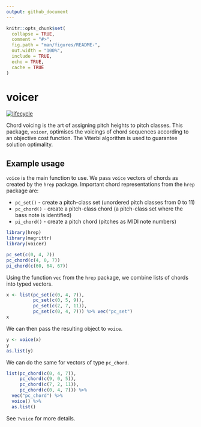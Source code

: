 ```yaml
---
output: github_document
---
```


```r
knitr::opts_chunk$set(
  collapse = TRUE,
  comment = "#>",
  fig.path = "man/figures/README-",
  out.width = "100%",
  include = TRUE,
  echo = TRUE,
  cache = TRUE
)
```

# voicer

[![lifecycle](https://img.shields.io/badge/lifecycle-experimental-orange.svg)](https://www.tidyverse.org/lifecycle/#experimental)

Chord voicing is the art of assigning pitch heights to pitch classes.
This package, `voicer`, 
optimises the voicings of chord sequences according to an objective cost function.
The Viterbi algorithm is used to guarantee solution optimality.

## Example usage

`voice` is the main function to use.
We pass `voice` vectors of chords as created by the `hrep` package.
Important chord representations from the `hrep` package are:

- `pc_set()` - create a pitch-class set (unordered pitch classes from 0 to 11)
- `pc_chord()` - create a pitch-class chord
(a pitch-class set where the bass note is identified)
- `pi_chord()` - create a pitch chord (pitches as MIDI note numbers)

```r
library(hrep)
library(magrittr)
library(voicer)

pc_set(c(0, 4, 7))
pc_chord(c(4, 0, 7))
pi_chord(c(60, 64, 67))
```

Using the function `vec` from the `hrep` package, 
we combine lists of chords into typed vectors.

```r
x <- list(pc_set(c(0, 4, 7)), 
          pc_set(c(0, 5, 9)),
          pc_set(c(2, 7, 11)), 
          pc_set(c(0, 4, 7))) %>% vec("pc_set")
x
```

We can then pass the resulting object to `voice`.

```r
y <- voice(x)
y 
as.list(y)
```

We can do the same for vectors of type `pc_chord`.

```r
list(pc_chord(c(0, 4, 7)), 
     pc_chord(c(9, 0, 5)),
     pc_chord(c(7, 2, 11)), 
     pc_chord(c(0, 4, 7))) %>% 
  vec("pc_chord") %>% 
  voice() %>% 
  as.list()
```

See `?voice` for more details.

